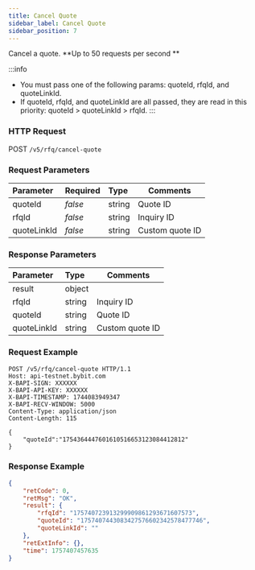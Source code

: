 ```yaml
---
title: Cancel Quote
sidebar_label: Cancel Quote
sidebar_position: 7
---
```

Cancel a quote. **Up to 50 requests per second ** 

:::info
- You must pass one of the following params: quoteId, rfqId, and quoteLinkId.
- If quoteId, rfqId, and quoteLinkId are all passed, they are read in this priority: quoteId > quoteLinkId > rfqId.
:::

### HTTP Request
POST `/v5/rfq/cancel-quote`

### Request Parameters
| Parameter | Required | Type | Comments|
|:----- |:-------|:-----|------ |
|quoteId |*false* |string|Quote ID|
|rfqId |*false* |string|Inquiry ID|
|quoteLinkId |*false*  |string |Custom quote ID|

### Response Parameters
| Parameter | Type | Comments|
|:----- |:-----|----- |
|result |object ||
|rfqId |string|Inquiry ID|
|quoteId |string|Quote ID|
|quoteLinkId|string |Custom quote ID|


### Request Example

```http
POST /v5/rfq/cancel-quote HTTP/1.1
Host: api-testnet.bybit.com
X-BAPI-SIGN: XXXXXX
X-BAPI-API-KEY: XXXXXX
X-BAPI-TIMESTAMP: 1744083949347
X-BAPI-RECV-WINDOW: 5000
Content-Type: application/json
Content-Length: 115

{
    "quoteId":"1754364447601610516653123084412812"  
}
```

### Response Example

```json
{
    "retCode": 0,
    "retMsg": "OK",
    "result": {
        "rfqId": "175740723913299909861293671607573",
        "quoteId": "1757407443083427576602342578477746",
        "quoteLinkId": ""
    },
    "retExtInfo": {},
    "time": 1757407457635
}
```
